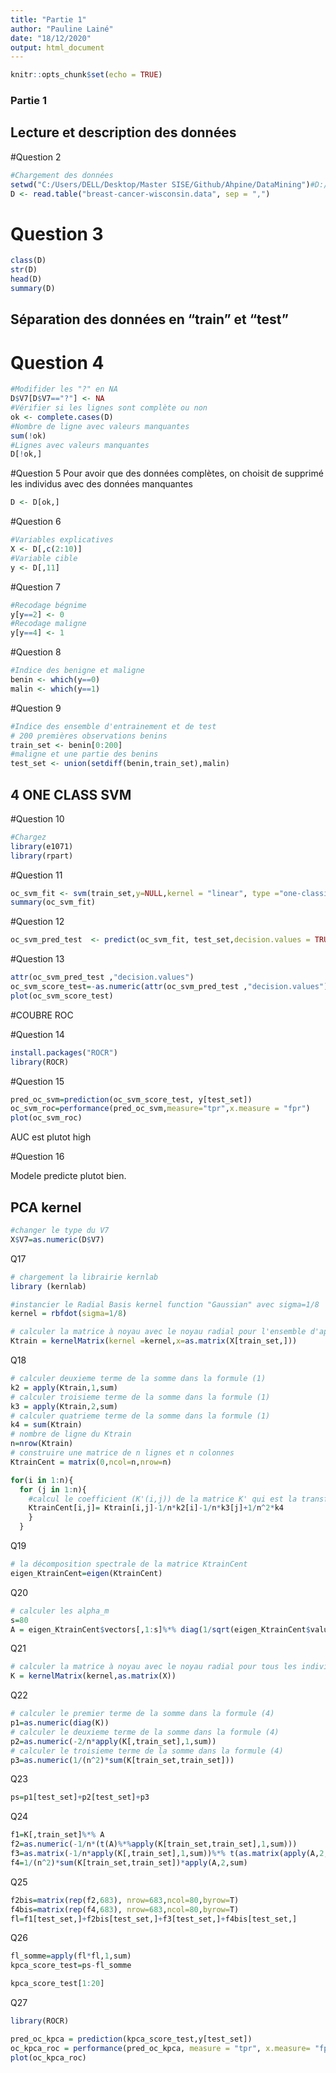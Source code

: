 ```yaml
---
title: "Partie 1"
author: "Pauline Lainé"
date: "18/12/2020"
output: html_document
---
```


```r
knitr::opts_chunk$set(echo = TRUE)
```

### Partie 1 

## Lecture et description des données
#Question 2
```r
#Chargement des données
setwd("C:/Users/DELL/Desktop/Master SISE/Github/Ahpine/DataMining")#D:/OneDrive/Documents/COURS/M2 SISE/Machine learning ahpine/Projet")
D <- read.table("breast-cancer-wisconsin.data", sep = ",")

```


# Question 3
```r
class(D)
str(D)
head(D)
summary(D)
```

## Séparation des données en "train" et "test"

# Question 4
```r
#Modifider les "?" en NA
D$V7[D$V7=="?"] <- NA
#Vérifier si les lignes sont complète ou non 
ok <- complete.cases(D)
#Nombre de ligne avec valeurs manquantes
sum(!ok)
#Lignes avec valeurs manquantes
D[!ok,]
```

#Question 5
Pour avoir que des données complètes, on choisit de supprimé les individus avec des données manquantes 
```r
D <- D[ok,]
```

#Question 6 
```r
#Variables explicatives
X <- D[,c(2:10)]
#Variable cible
y <- D[,11]
```

#Question 7
```r
#Recodage bégnime
y[y==2] <- 0
#Recodage maligne
y[y==4] <- 1
```

#Question 8
```R
#Indice des benigne et maligne
benin <- which(y==0)
malin <- which(y==1)
```

#Question 9 
```R
#Indice des ensemble d'entrainement et de test
# 200 premières observations benins
train_set <- benin[0:200]
#maligne et une partie des benins
test_set <- union(setdiff(benin,train_set),malin)
```



## 4 ONE CLASS SVM 
#Question 10 
```r
#Chargez 
library(e1071)
library(rpart)
```



#Question 11
```r

oc_svm_fit <- svm(train_set,y=NULL,kernel = "linear", type ="one-classification" , gamma = 1/2)
summary(oc_svm_fit)
```
#Question 12
```r
oc_svm_pred_test  <- predict(oc_svm_fit, test_set,decision.values = TRUE)
```

#Question 13 
```r
attr(oc_svm_pred_test ,"decision.values")
oc_svm_score_test=-as.numeric(attr(oc_svm_pred_test ,"decision.values"))
plot(oc_svm_score_test)
```
#COUBRE ROC

#Question 14
```r
install.packages("ROCR")
library(ROCR)
```

#Question 15
```r
pred_oc_svm=prediction(oc_svm_score_test, y[test_set])
oc_svm_roc=performance(pred_oc_svm,measure="tpr",x.measure = "fpr")
plot(oc_svm_roc)
```
AUC est plutot high 

#Question 16

Modele predicte plutot bien.




## PCA kernel

```r
#changer le type du V7
X$V7=as.numeric(D$V7)
```


Q17

```r
# chargement la librairie kernlab
library (kernlab)
```


```r
#instancier le Radial Basis kernel function "Gaussian" avec sigma=1/8
kernel = rbfdot(sigma=1/8)

# calculer la matrice à noyau avec le noyau radial pour l'ensemble d'apprentissage
Ktrain = kernelMatrix(kernel =kernel,x=as.matrix(X[train_set,]))
```


Q18

```r
# calculer deuxieme terme de la somme dans la formule (1)
k2 = apply(Ktrain,1,sum)
# calculer troisieme terme de la somme dans la formule (1)
k3 = apply(Ktrain,2,sum)
# calculer quatrieme terme de la somme dans la formule (1)
k4 = sum(Ktrain)
# nombre de ligne du Ktrain
n=nrow(Ktrain)
# construire une matrice de n lignes et n colonnes
KtrainCent = matrix(0,ncol=n,nrow=n)

for(i in 1:n){
  for (j in 1:n){
    #calcul le coefficient (K'(i,j)) de la matrice K' qui est la transformation de la matrice à noyau K
    KtrainCent[i,j]= Ktrain[i,j]-1/n*k2[i]-1/n*k3[j]+1/n^2*k4
    }
  }
```

Q19


```r
# la décomposition spectrale de la matrice KtrainCent
eigen_KtrainCent=eigen(KtrainCent)
```


Q20



```r
# calculer les alpha_m
s=80
A = eigen_KtrainCent$vectors[,1:s]%*% diag(1/sqrt(eigen_KtrainCent$values[1:s]))

```


Q21

```r
# calculer la matrice à noyau avec le noyau radial pour tous les individus
K = kernelMatrix(kernel,as.matrix(X))
```


Q22



```r
# calculer le premier terme de la somme dans la formule (4)
p1=as.numeric(diag(K))
# calculer le deuxieme terme de la somme dans la formule (4)
p2=as.numeric(-2/n*apply(K[,train_set],1,sum))
# calculer le troisieme terme de la somme dans la formule (4)
p3=as.numeric(1/(n^2)*sum(K[train_set,train_set]))

```


Q23



```r
ps=p1[test_set]+p2[test_set]+p3
```



Q24

```r
f1=K[,train_set]%*% A
f2=as.numeric(-1/n*(t(A)%*%apply(K[train_set,train_set],1,sum)))
f3=as.matrix(-1/n*apply(K[,train_set],1,sum))%*% t(as.matrix(apply(A,2,sum)))
f4=1/(n^2)*sum(K[train_set,train_set])*apply(A,2,sum)
```


Q25


```r
f2bis=matrix(rep(f2,683), nrow=683,ncol=80,byrow=T)
f4bis=matrix(rep(f4,683), nrow=683,ncol=80,byrow=T)
fl=f1[test_set,]+f2bis[test_set,]+f3[test_set,]+f4bis[test_set,]
```



Q26

```r
fl_somme=apply(fl*fl,1,sum)
kpca_score_test=ps-fl_somme
```




```r
kpca_score_test[1:20]
```

Q27

```r
library(ROCR)
```


```r

pred_oc_kpca = prediction(kpca_score_test,y[test_set])
oc_kpca_roc = performance(pred_oc_kpca, measure = "tpr", x.measure= "fpr")
plot(oc_kpca_roc)

```





















